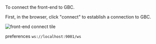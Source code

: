 
To connect the front-end to GBC.

First, in the browser, click "connect" to establish a connection to GBC.


<Image meta={connect_tile} alt="front-end connect tile" maxWidth={400}/>

preferences `ws://localhost:9001/ws`
